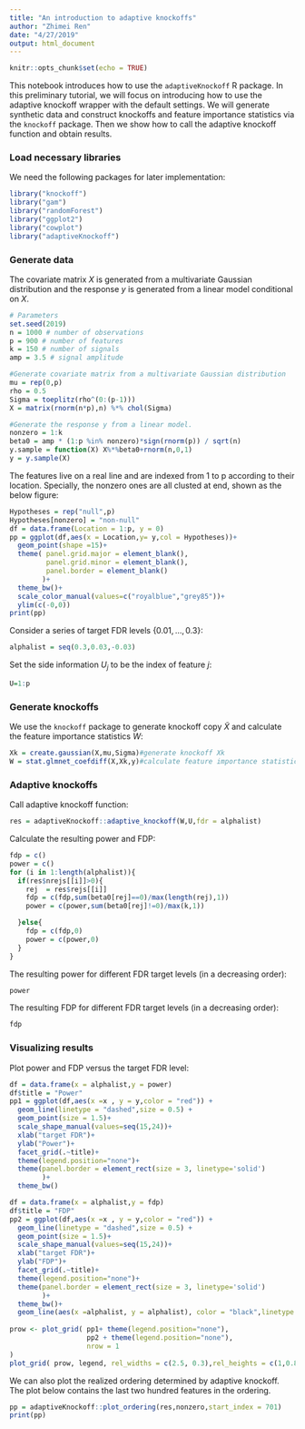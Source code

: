 ```yaml
---
title: "An introduction to adaptive knockoffs"
author: "Zhimei Ren"
date: "4/27/2019"
output: html_document
---
```


```r
knitr::opts_chunk$set(echo = TRUE)
```

This notebook introduces how to use the `adaptiveKnockoff` R package. In this preliminary tutorial, we will focus on introducing how to use the adaptive knockoff wrapper with the default settings. We will generate synthetic data and construct knockoffs and feature importance statistics via the `knockoff` package. Then we show how to call the adaptive knockoff function and obtain results.


### Load necessary libraries
We need the following packages for later implementation:
```r
library("knockoff")
library("gam")
library("randomForest")
library("ggplot2")
library("cowplot")
library("adaptiveKnockoff")
```

### Generate data
The covariate matrix $X$ is generated from a multivariate Gaussian distribution and the response $y$ is generated from a linear model conditional on $X$. 
```r
# Parameters
set.seed(2019)
n = 1000 # number of observations
p = 900 # number of features
k = 150 # number of signals
amp = 3.5 # signal amplitude

#Generate covariate matrix from a multivariate Gaussian distribution 
mu = rep(0,p)
rho = 0.5 
Sigma = toeplitz(rho^(0:(p-1)))
X = matrix(rnorm(n*p),n) %*% chol(Sigma)

#Generate the response y from a linear model.
nonzero = 1:k
beta0 = amp * (1:p %in% nonzero)*sign(rnorm(p)) / sqrt(n)
y.sample = function(X) X%*%beta0+rnorm(n,0,1)
y = y.sample(X)
```

The features live on a real line and are indexed from 1 to p according to their location. Specially, the nonzero ones are all clusted at end, shown as the below figure:
```r
Hypotheses = rep("null",p)
Hypotheses[nonzero] = "non-null"
df = data.frame(Location = 1:p, y = 0)
pp = ggplot(df,aes(x = Location,y= y,col = Hypotheses))+
  geom_point(shape =15)+
  theme( panel.grid.major = element_blank(), 
         panel.grid.minor = element_blank(),
         panel.border = element_blank()
        )+
  theme_bw()+
  scale_color_manual(values=c("royalblue","grey85"))+
  ylim(c(-0,0))
print(pp)  
```

Consider a series of target FDR levels $\{0.01,\ldots,0.3\}$:
```r
alphalist = seq(0.3,0.03,-0.03)
```
Set the side information $U_j$ to be the index of feature $j$:
```r
U=1:p
```

### Generate knockoffs

We use the `knockoff` package to generate knockoff copy $\tilde{X}$ and calculate the feature importance statistics $W$:
```r
Xk = create.gaussian(X,mu,Sigma)#generate knockoff Xk
W = stat.glmnet_coefdiff(X,Xk,y)#calculate feature importance statistics (LCD)
```

### Adaptive knockoffs

Call adaptive knockoff function:
```r
res = adaptiveKnockoff::adaptive_knockoff(W,U,fdr = alphalist)
```
Calculate the resulting power and FDP:
```r
fdp = c()
power = c()
for (i in 1:length(alphalist)){
  if(res$nrejs[[i]]>0){
    rej  = res$rejs[[i]]
    fdp = c(fdp,sum(beta0[rej]==0)/max(length(rej),1))
    power = c(power,sum(beta0[rej]!=0)/max(k,1))

  }else{
    fdp = c(fdp,0)
    power = c(power,0)
  }
}
```
The resulting power for different FDR target levels (in a decreasing order):
```r
power
```
The resulting FDP for different FDR target levels (in a decreasing order):
```r
fdp
```

### Visualizing results

Plot power and FDP versus the target FDR level:
```r
df = data.frame(x = alphalist,y = power)
df$title = "Power"
pp1 = ggplot(df,aes(x =x , y = y,color = "red")) +
  geom_line(linetype = "dashed",size = 0.5) +
  geom_point(size = 1.5)+
  scale_shape_manual(values=seq(15,24))+
  xlab("target FDR")+
  ylab("Power")+
  facet_grid(.~title)+
  theme(legend.position="none")+
  theme(panel.border = element_rect(size = 3, linetype='solid')
        )+
  theme_bw()

df = data.frame(x = alphalist,y = fdp)
df$title = "FDP"
pp2 = ggplot(df,aes(x =x , y = y,color = "red")) +
  geom_line(linetype = "dashed",size = 0.5) +
  geom_point(size = 1.5)+
  scale_shape_manual(values=seq(15,24))+
  xlab("target FDR")+
  ylab("FDP")+
  facet_grid(.~title)+
  theme(legend.position="none")+
  theme(panel.border = element_rect(size = 3, linetype='solid')
        )+
  theme_bw()+
  geom_line(aes(x =alphalist, y = alphalist), color = "black",linetype = "dotted")
  
prow <- plot_grid( pp1+ theme(legend.position="none"),
                   pp2 + theme(legend.position="none"),
                   nrow = 1
)
plot_grid( prow, legend, rel_widths = c(2.5, 0.3),rel_heights = c(1,0.8))
```

We can also plot the realized ordering determined by adaptive knockoff. The plot below contains the last two hundred features in the ordering.
```r
pp = adaptiveKnockoff::plot_ordering(res,nonzero,start_index = 701)
print(pp)
```